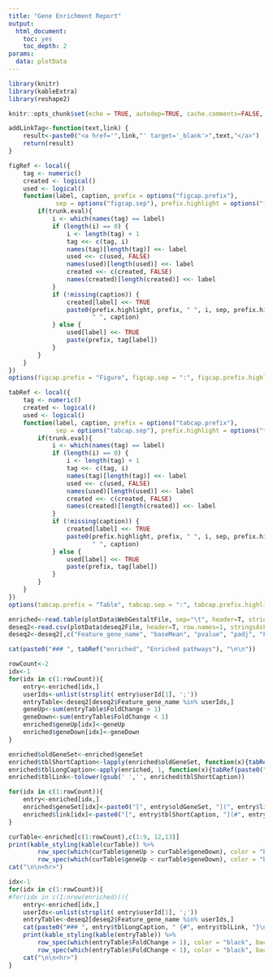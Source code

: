 ---
title: "Gene Enrichment Report"
output:
  html_document:
    toc: yes
    toc_depth: 2
params:
  data: plotData
---
	
```{r setup, include=FALSE}
library(knitr)
library(kableExtra)
library(reshape2)

knitr::opts_chunk$set(echo = TRUE, autodep=TRUE, cache.comments=FALSE, message=FALSE, warning=FALSE, dpi=300)

addLinkTag<-function(text,link) {
	result<-paste0("<a href='",link,"' target='_blank'>",text,"</a>")
	return(result)
}

figRef <- local({
	tag <- numeric()
	created <- logical()
	used <- logical()
	function(label, caption, prefix = options("figcap.prefix"), 
			 sep = options("figcap.sep"), prefix.highlight = options("figcap.prefix.highlight"), trunk.eval=TRUE) {
		if(trunk.eval){ 
			i <- which(names(tag) == label)
			if (length(i) == 0) {
				i <- length(tag) + 1
				tag <<- c(tag, i)
				names(tag)[length(tag)] <<- label
				used <<- c(used, FALSE)
				names(used)[length(used)] <<- label
				created <<- c(created, FALSE)
				names(created)[length(created)] <<- label
			}
			if (!missing(caption)) {
				created[label] <<- TRUE
				paste0(prefix.highlight, prefix, " ", i, sep, prefix.highlight, 
					   " ", caption)
			} else {
				used[label] <<- TRUE
				paste(prefix, tag[label])
			}
		}
	}
})
options(figcap.prefix = "Figure", figcap.sep = ":", figcap.prefix.highlight = "**")

tabRef <- local({
	tag <- numeric()
	created <- logical()
	used <- logical()
	function(label, caption, prefix = options("tabcap.prefix"), 
			 sep = options("tabcap.sep"), prefix.highlight = options("tabcap.prefix.highlight"), trunk.eval=TRUE) {
		if(trunk.eval){
			i <- which(names(tag) == label)
			if (length(i) == 0) {
				i <- length(tag) + 1
				tag <<- c(tag, i)
				names(tag)[length(tag)] <<- label
				used <<- c(used, FALSE)
				names(used)[length(used)] <<- label
				created <<- c(created, FALSE)
				names(created)[length(created)] <<- label
			}
			if (!missing(caption)) {
				created[label] <<- TRUE
				paste0(prefix.highlight, prefix, " ", i, sep, prefix.highlight, 
					   " ", caption)
			} else {
				used[label] <<- TRUE
				paste(prefix, tag[label])
			}
		}
	}
})
options(tabcap.prefix = "Table", tabcap.sep = ":", tabcap.prefix.highlight = "**")

```

```{r data, echo=FALSE, results="asis"}
enriched<-read.table(plotData$WebGestaltFile, sep="\t", header=T, stringsAsFactors = F)
deseq2<-read.csv(plotData$deseq2File, header=T, row.names=1, stringsAsFactors = F)
deseq2<-deseq2[,c("Feature_gene_name", "baseMean", "pvalue", "padj", "FoldChange") ]

cat(paste0("### ", tabRef("enriched", "Enriched pathways"), "\n\n"))

rowCount<-2
idx<-1
for(idx in c(1:rowCount)){
	entry<-enriched[idx,]
	userIds<-unlist(strsplit( entry$userId[1], ';'))
	entryTable<-deseq2[deseq2$Feature_gene_name %in% userIds,]
	geneUp<-sum(entryTable$FoldChange > 1)
	geneDown<-sum(entryTable$FoldChange < 1)
	enriched$geneUp[idx]<-geneUp
	enriched$geneDown[idx]<-geneDown
}

enriched$oldGeneSet<-enriched$geneSet
enriched$tblShortCaption<-lapply(enriched$oldGeneSet, function(x){tabRef(paste0("enriched ",x))})
enriched$tblLongCaption<-apply(enriched, 1, function(x){tabRef(paste0("enriched ",x$oldGeneSet), paste0("Significantly differential expressed genes in ",x$description))})
enriched$tblLink<-tolower(gsub(' ','', enriched$tblShortCaption))

for(idx in c(1:rowCount)){
	entry<-enriched[idx,]
	enriched$geneSet[idx]<-paste0("[", entry$oldGeneSet, "](", entry$link, ")")
	enriched$link[idx]<-paste0("[", entry$tblShortCaption, "](#", entry$tblLink, ")")
}

curTable<-enriched[c(1:rowCount),c(1:9, 12,13)]
print(kable_styling(kable(curTable)) %>% 
		row_spec(which(curTable$geneUp > curTable$geneDown), color = "black", background = "bisque") %>% 
		row_spec(which(curTable$geneUp < curTable$geneDown), color = "black", background = "honeydew"))
cat("\n\n<hr>")

idx<-1
for(idx in c(1:rowCount)){
#for(idx in c(1:nrow(enriched))){
	entry<-enriched[idx,]
	userIds<-unlist(strsplit( entry$userId[1], ';'))
	entryTable<-deseq2[deseq2$Feature_gene_name %in% userIds,]
	cat(paste0("### ", entry$tblLongCaption, " {#", entry$tblLink, "}\n\n" ))
	print(kable_styling(kable(entryTable)) %>% 
		row_spec(which(entryTable$FoldChange > 1), color = "black", background = "bisque") %>% 
		row_spec(which(entryTable$FoldChange < 1), color = "black", background = "honeydew"))
	cat("\n\n<hr>")
}


```

